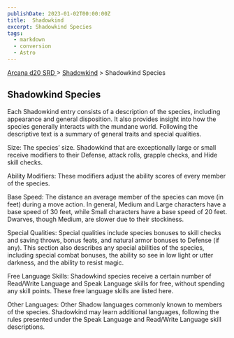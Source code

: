 ```yaml
---
publishDate: 2023-01-02T00:00:00Z
title:  Shadowkind
excerpt: Shadowkind Species
tags:
  - markdown
  - conversion
  - Astro
---
```


[ Arcana d20 SRD ](/#arcanaD20) > [ Shadowkind](arcana-d20-srd-shadowkind-index) > Shadowkind Species

##  Shadowkind Species

Each Shadowkind entry consists of a description of the species, including
appearance and general disposition. It also provides insight into how the
species generally interacts with the mundane world. Following the descriptive
text is a summary of general traits and special qualities.

Size: The species’ size. Shadowkind that are exceptionally large or small
receive modifiers to their Defense, attack rolls, grapple checks, and Hide
skill checks.

Ability Modifiers: These modifiers adjust the ability scores of every member
of the species.

Base Speed: The distance an average member of the species can move (in feet)
during a move action. In general, Medium and Large characters have a base
speed of 30 feet, while Small characters have a base speed of 20 feet.
Dwarves, though Medium, are slower due to their stockiness.

Special Qualities: Special qualities include species bonuses to skill checks
and saving throws, bonus feats, and natural armor bonuses to Defense (if any).
This section also describes any special abilities of the species, including
special combat bonuses, the ability so see in low light or utter darkness, and
the ability to resist magic.

Free Language Skills: Shadowkind species receive a certain number of
Read/Write Language and Speak Language skills for free, without spending any
skill points. These free language skills are listed here.

Other Languages: Other Shadow languages commonly known to members of the
species. Shadowkind may learn additional languages, following the rules
presented under the Speak Language and Read/Write Language skill descriptions.

